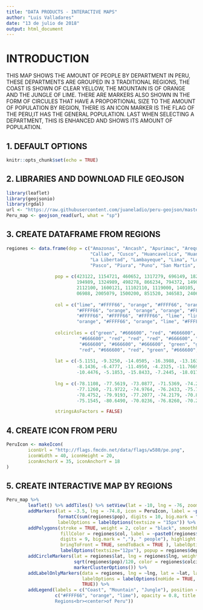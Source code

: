 ---
title: "DATA PRODUCTS - INTERACTIVE MAPS"
author: "Luis Valladares"
date: "13 de julio de 2018"
output: html_document
---

# INTRODUCTION

THIS MAP SHOWS THE AMOUNT OF PEOPLE BY DEPARTMENT IN PERU, THESE DEPARTMENTS ARE GROUPED IN 3 TRADITIONAL REGIONS, THE COAST IS SHOWN OF CLEAR YELLOW, THE MOUNTAIN IS OF ORANGE AND THE JUNGLE OF LIME.
THERE ARE MARKERS ALSO SHOWN IN THE FORM OF CIRCULES THAT HAVE A PROPORTIONAL SIZE TO THE AMOUNT OF POPULATION BY REGION, THERE IS AN ICON MARKER IS THE FLAG OF THE PERU,IT HAS THE GENERAL POPULATION.
LAST WHEN SELECTING A DEPARTMENT, THIS IS ENHANCED AND SHOWS ITS AMOUNT OF POPULATION.


## 1. DEFAULT OPTIONS

```{r setup, include=FALSE}
knitr::opts_chunk$set(echo = TRUE)
```


## 2. LIBRARIES AND DOWNLOAD FILE GEOJSON

```{r Peru, cache = TRUE}
library(leaflet)
library(geojsonio)
library(rgdal)
url <- "https://raw.githubusercontent.com/juaneladio/peru-geojson/master/peru_departamental_simple.geojson"
Peru_map <- geojson_read(url, what = "sp")
```


## 3. CREATE DATAFRAME FROM REGIONS

```{r Regions, cache = TRUE}
regiones <- data.frame(dep = c("Amazonas", "Ancash", "Apurimac", "Arequipa", "Ayacucho", "Cajamarca",
                               "Callao", "Cusco", "Huancavelica", "Huanuco", "Ica", "Junin",
                               "La Libertad", "Lambayeque", "Lima", "Loreto", "Madre de Dios", "Moquegua",
                               "Pasco", "Piura", "Puno", "San Martin", "Tacna", "Tumbes", "Ucayali"),
                  
                  pop = c(423122, 1154721, 460652, 1317279, 696149, 1821212,
                          194989, 1324989, 498278, 866234, 794372, 1490091,
                          2112100, 1600121, 11102110, 1119000, 140105, 182612,
                          06988, 2005079, 1500200, 851520, 346583, 240638, 501664),
                  
                  col = c("lime", "#FFFF66", "orange", "#FFFF66", "orange", "orange",
                          "#FFFF66", "orange", "orange", "orange", "#FFFF66", "orange",
                          "#FFFF66", "#FFFF66", "#FFFF66", "lime", "lime", "#FFFF66",
                          "orange", "#FFFF66", "orange", "lime", "#FFFF66", "#FFFF66", "lime"),
                  
                  colcircles = c("green", "#666600", "red", "#666600", "red", "red",
                           "#666600", "red", "red", "red", "#666600", "red",
                           "#666600", "#666600", "#666600", "green", "green", "#666600",
                           "red", "#666600", "red", "green", "#666600", "#666600", "green"),
                       
                  lat = c(-5.1151, -9.3250, -14.0505, -16.3988, -13.1639, -7.1621,                                                   -12.0508, -13.5250, -12.7862, -9.9298, -14.0639, -11.3358,
                          -8.1436, -6.4777, -11.4950, -4.2325, -11.7669, -17.1940, 
                          -10.4476, -5.1853, -15.8433, -7.2445, -18.0176, -3.5667, -9.8251),
                 
                  lng = c(-78.1108, -77.5619, -73.0877, -71.5369, -74.2236, -78.5106,
                          -77.1260, -71.9722, -74.9764, -76.2433, -75.7440, -75.3412,
                          -78.4752, -79.9193, -77.2077, -74.2179, -70.8120, -70.9312,
                          -75.1545, -80.6490, -70.0236, -76.8260, -70.2510, -80.4500, -73.0877),

                  stringsAsFactors = FALSE)
```


## 4. CREATE ICON FROM PERU

```{r Icon, cache = TRUE}
PeruIcon <- makeIcon(
        iconUrl = "http://flags.fmcdn.net/data/flags/w580/pe.png",
        iconWidth = 40, iconHeight = 20,
        iconAnchorX = 35, iconAnchorY = 18
)
```


## 5. CREATE INTERACTIVE MAP BY REGIONS

```{r Map}
Peru_map %>%
        leaflet() %>% addTiles() %>% setView(lat = -10, lng = -76, zoom = 5) %>%
        addMarkers(lat = -3.5, lng = -74.8, icon = PeruIcon, label = ~paste0("PERU: ",
                   formatC(sum(regiones$pop), digits = 10, big.mark = ","), " people"), 
                   labelOptions = labelOptions(textsize = "15px")) %>%
        addPolygons(stroke = TRUE, weight = 2, color = "black", smoothFactor = 0.3, fillOpacity = 0.8,
                    fillColor = regiones$col, label = ~paste0(regiones$dep, ": ", formatC(regiones$pop,
                    digits = 9, big.mark = ","), " people"), highlight = highlightOptions(weight = 5,
                    bringToFront = TRUE, sendToBack = TRUE ), labelOptions =
                    labelOptions(textsize="12px"), popup = regiones$dep) %>%
        addCircleMarkers(lat = regiones$lat, lng = regiones$lng, weight = 6, radius =
                         sqrt(regiones$pop)/120, color = regiones$colcircles, clusterOptions =
                         markerClusterOptions()) %>%
        addLabelOnlyMarkers(data = regiones, lng = ~lng, lat = ~lat, label = ~dep,
                            labelOptions = labelOptions(noHide = TRUE, direction = 'center', textOnly =
                            TRUE)) %>%
        addLegend(labels = c("Coast", "Mountain", "Jungle"), position = "bottomleft" , colors =
                  c("#FFFF66", "orange", "lime"), opacity = 0.8, title = paste("Traditional
                  Regions<br><center>of Peru"))
                  
```

